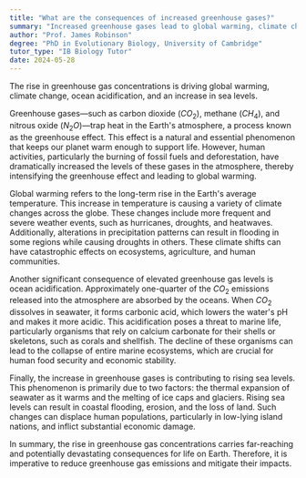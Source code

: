 ```yaml
---
title: "What are the consequences of increased greenhouse gases?"
summary: "Increased greenhouse gases lead to global warming, climate change, ocean acidification, and a rise in sea levels."
author: "Prof. James Robinson"
degree: "PhD in Evolutionary Biology, University of Cambridge"
tutor_type: "IB Biology Tutor"
date: 2024-05-28
---
```


The rise in greenhouse gas concentrations is driving global warming, climate change, ocean acidification, and an increase in sea levels.

Greenhouse gases—such as carbon dioxide ($CO_2$), methane ($CH_4$), and nitrous oxide ($N_2O$)—trap heat in the Earth's atmosphere, a process known as the greenhouse effect. This effect is a natural and essential phenomenon that keeps our planet warm enough to support life. However, human activities, particularly the burning of fossil fuels and deforestation, have dramatically increased the levels of these gases in the atmosphere, thereby intensifying the greenhouse effect and leading to global warming.

Global warming refers to the long-term rise in the Earth's average temperature. This increase in temperature is causing a variety of climate changes across the globe. These changes include more frequent and severe weather events, such as hurricanes, droughts, and heatwaves. Additionally, alterations in precipitation patterns can result in flooding in some regions while causing droughts in others. These climate shifts can have catastrophic effects on ecosystems, agriculture, and human communities.

Another significant consequence of elevated greenhouse gas levels is ocean acidification. Approximately one-quarter of the $CO_2$ emissions released into the atmosphere are absorbed by the oceans. When $CO_2$ dissolves in seawater, it forms carbonic acid, which lowers the water's pH and makes it more acidic. This acidification poses a threat to marine life, particularly organisms that rely on calcium carbonate for their shells or skeletons, such as corals and shellfish. The decline of these organisms can lead to the collapse of entire marine ecosystems, which are crucial for human food security and economic stability.

Finally, the increase in greenhouse gases is contributing to rising sea levels. This phenomenon is primarily due to two factors: the thermal expansion of seawater as it warms and the melting of ice caps and glaciers. Rising sea levels can result in coastal flooding, erosion, and the loss of land. Such changes can displace human populations, particularly in low-lying island nations, and inflict substantial economic damage.

In summary, the rise in greenhouse gas concentrations carries far-reaching and potentially devastating consequences for life on Earth. Therefore, it is imperative to reduce greenhouse gas emissions and mitigate their impacts.
    